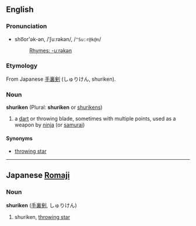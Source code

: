==English==
===Pronunciation===
*sho͞or'ək-ən, /ˈʃuːrəkən/, /<tt>"Su:r@k@n</tt>/
*:[[Rhymes:English:-uːrəkən|Rhymes: -uːrəkən]]

===Etymology===
From Japanese [[手裏剣]] (しゅりけん, shuriken).

===Noun===
'''shuriken''' (Plural: '''shuriken''' or [[shurikens]])

#a [[dart]] or throwing blade, sometimes with multiple points, used as a weapon by [[ninja]] (or [[samurai]])

====Synonyms====
*[[throwing star]]

----

==Japanese [[Romaji]]==
===Noun===
'''shuriken''' ([[手裏剣]], しゅりけん)

# shuriken, [[throwing star]]